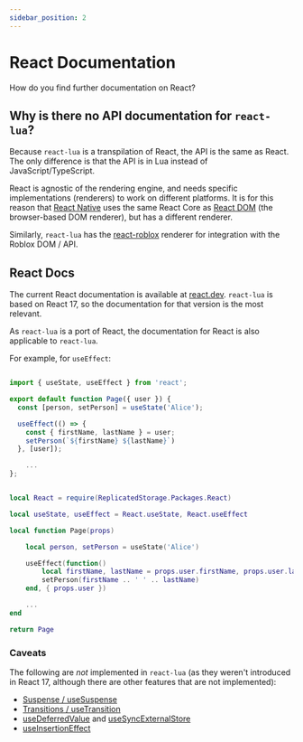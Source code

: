 ```yaml
---
sidebar_position: 2
---
```



# React Documentation

How do you find further documentation on React?

## Why is there no API documentation for `react-lua`?

Because `react-lua` is a transpilation of React, the API is the same as React. The only difference is that the API is in Lua instead of JavaScript/TypeScript.

React is agnostic of the rendering engine, and needs specific implementations (renderers) to work on different platforms. It is for this reason that [React Native](https://reactnative.dev/)
uses the same React Core as [React DOM](https://react.dev/reference/react-dom) (the browser-based DOM renderer), but has a different renderer.

Similarly, `react-lua` has the [react-roblox](https://github.com/jsdotlua/react-lua/tree/main/packages/react-roblox) renderer for integration with the Roblox DOM / API.

## React Docs

The current React documentation is available at [react.dev](https://react.dev/).
`react-lua` is based on React 17, so the documentation for that version is the most relevant.

As `react-lua` is a port of React, the documentation for React is also applicable to `react-lua`.

For example, for `useEffect`:

<Tabs>
<TabItem value="ts" label="TypeScript">

```ts

import { useState, useEffect } from 'react';

export default function Page({ user }) {
  const [person, setPerson] = useState('Alice');

  useEffect(() => {
    const { firstName, lastName } = user;
    setPerson(`${firstName} ${lastName}`)
  }, [user]);

    ...
};

```

</TabItem>
<TabItem value="lua" label="Luau">

```lua

local React = require(ReplicatedStorage.Packages.React)

local useState, useEffect = React.useState, React.useEffect

local function Page(props)

    local person, setPerson = useState('Alice')

    useEffect(function()
        local firstName, lastName = props.user.firstName, props.user.lastName
        setPerson(firstName .. ' ' .. lastName)
    end, { props.user })

    ...
end

return Page

```

</TabItem>
</Tabs>

### Caveats

The following are _not_ implemented in `react-lua` (as they weren't introduced in React 17, although there are other features that are not implemented):

- [Suspense / useSuspense](https://react.dev/reference/react/Suspense)
- [Transitions / useTransition](https://react.dev/reference/react/useTransition)
- [useDeferredValue](https://react.dev/reference/react/useDeferredValue) and [useSyncExternalStore](https://react.dev/reference/react/useSyncExternalStore)
- [useInsertionEffect](https://react.dev/reference/react/useInsertionEffect)
